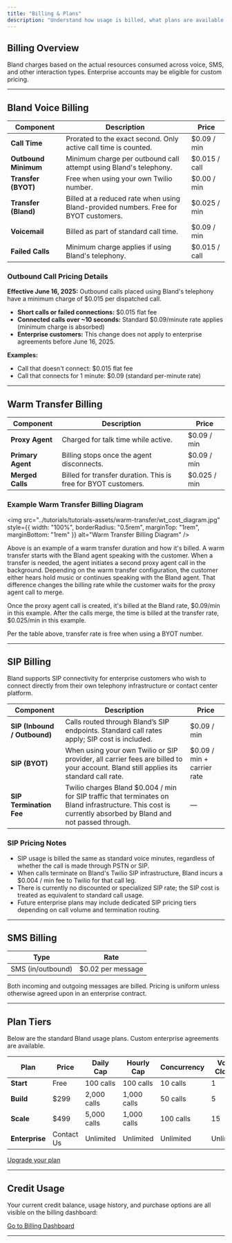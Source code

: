 ```yaml
---
title: "Billing & Plans"
description: "Understand how usage is billed, what plans are available, and where to manage your billing details."
---
```


## Billing Overview

Bland charges based on the actual resources consumed across voice, SMS, and other interaction types. Enterprise accounts may be eligible for custom pricing.

---

## Bland Voice Billing

| Component        | Description                                                   | Price         |
|------------------|---------------------------------------------------------------|---------------|
| **Call Time**    | Prorated to the exact second. Only active call time is counted. | $0.09 / min   |
| **Outbound Minimum** | Minimum charge per outbound call attempt using Bland's telephony. | $0.015 / call |
| **Transfer (BYOT)** | Free when using your own Twilio number.                      | $0.00 / min   |
| **Transfer (Bland)** | Billed at a reduced rate when using Bland-provided numbers. Free for BYOT customers. | $0.025 / min  |
| **Voicemail**    | Billed as part of standard call time.                         | $0.09 / min   |
| **Failed Calls** | Minimum charge applies if using Bland's telephony.           | $0.015 / call |

### Outbound Call Pricing Details

**Effective June 16, 2025:** Outbound calls placed using Bland's telephony have a minimum charge of $0.015 per dispatched call.

- **Short calls or failed connections:** $0.015 flat fee
- **Connected calls over ~10 seconds:** Standard $0.09/minute rate applies (minimum charge is absorbed)
- **Enterprise customers:** This change does not apply to enterprise agreements before June 16, 2025.

**Examples:**
- Call that doesn't connect: $0.015 flat fee
- Call that connects for 1 minute: $0.09 (standard per-minute rate)

---

## Warm Transfer Billing

| Component           | Description                                               | Price         |
|--------------------|------------------------------------------------------------|---------------|
| **Proxy Agent**    | Charged for talk time while active.                        | $0.09 / min   |
| **Primary Agent**  | Billing stops once the agent disconnects.                  | $0.09 / min   |
| **Merged Calls**   | Billed for transfer duration. This is free for BYOT customers.  | $0.025 / min   |


### Example Warm Transfer Billing Diagram

<img 
  src="../tutorials/tutorials-assets/warm-transfer/wt_cost_diagram.jpg" 
  style={{ width: "100%", borderRadius: "0.5rem", marginTop: "1rem", marginBottom: "1rem" }}
  alt="Warm Transfer Billing Diagram"
/>

Above is an example of a warm transfer duration and how it's billed. A warm transfer starts with the Bland agent speaking with the customer. When a transfer is needed, the agent initiates a second proxy agent call in the background. Depending on the warm transfer configuration, the customer either hears hold music or continues speaking with the Bland agent. That difference changes the billing rate while the customer waits for the proxy agent call to merge.

Once the proxy agent call is created, it's billed at the Bland rate, \$0.09/min in this example. After the calls merge, the time is billed at the transfer rate, \$0.025/min in this example.

Per the table above, transfer rate is free when using a BYOT number.

---

## SIP Billing

Bland supports SIP connectivity for enterprise customers who wish to connect directly from their own telephony infrastructure or contact center platform.

| Component               | Description                                                                                   | Price                     |
|--------------------------|-----------------------------------------------------------------------------------------------|----------------------------|
| **SIP (Inbound / Outbound)** | Calls routed through Bland’s SIP endpoints. Standard call rates apply; SIP cost is included. | $0.09 / min                |
| **SIP (BYOT)**           | When using your own Twilio or SIP provider, all carrier fees are billed to your account. Bland still applies its standard call rate. | $0.09 / min + carrier rate |
| **SIP Termination Fee**  | Twilio charges Bland $0.004 / min for SIP traffic that terminates on Bland infrastructure. This cost is currently absorbed by Bland and not passed through. | —                          |

### SIP Pricing Notes

- SIP usage is billed the same as standard voice minutes, regardless of whether the call is made through PSTN or SIP.  
- When calls terminate on Bland's Twilio SIP infrastructure, Bland incurs a $0.004 / min fee to Twilio for that call leg.  
- There is currently no discounted or specialized SIP rate; the SIP cost is treated as equivalent to standard call usage. 
- Future enterprise plans may include dedicated SIP pricing tiers depending on call volume and termination routing.

---

## SMS Billing

| Type            | Rate         |
|------------------|--------------|
| SMS (in/outbound) | $0.02 per message |

Both incoming and outgoing messages are billed. Pricing is uniform unless otherwise agreed upon in an enterprise contract.

---

## Plan Tiers

Below are the standard Bland usage plans. Custom enterprise agreements are available.

| Plan       | Price   | Daily Cap     | Hourly Cap    | Concurrency | Voice Clones |
|------------|---------|---------------|---------------|-------------|---------------|
| **Start**  | Free    | 100 calls      | 100 calls      | 10 calls     | 1             |
| **Build**  | $299    | 2,000 calls    | 1,000 calls    | 50 calls     | 5             |
| **Scale**  | $499    | 5,000 calls    | 1,000 calls    | 100 calls    | 15            |
| **Enterprise** | Contact Us | Unlimited      | Unlimited      | Unlimited   | Unlimited     |

[Upgrade your plan](https://app.bland.ai/dashboard/pay)

---

## Credit Usage

Your current credit balance, usage history, and purchase options are all visible on the billing dashboard:

[Go to Billing Dashboard](https://app.bland.ai/dashboard/pay)

---

